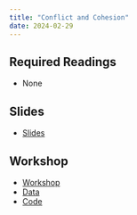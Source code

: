 ```yaml
---
title: "Conflict and Cohesion"
date: 2024-02-29
---
```



## Required Readings

- None


## Slides

- [Slides](/slides/13-conflict.html)

## Workshop

- [Workshop](/workshops/survey_data.html)
- [Data](https://github.com/jrspringman/psci3200-globaldev/blob/main/workshops/aau_survey/clean_endline_did.csv)
- [Code](https://github.com/jrspringman/psci3200-globaldev/blob/main/workshops/survey_data.qmd)

